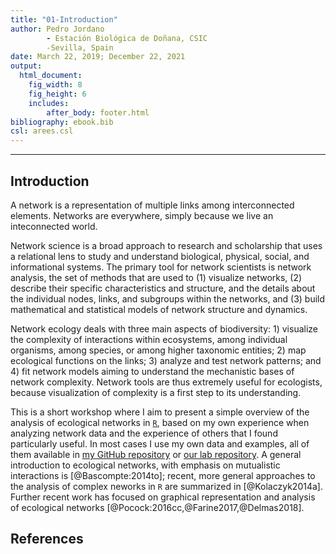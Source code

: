 ```yaml
---
title: "01-Introduction"
author: Pedro Jordano       
        - Estación Biológica de Doñana, CSIC
        -Sevilla, Spain
date: March 22, 2019; December 22, 2021
output:
  html_document:
    fig_width: 8
    fig_height: 6
    includes:
        after_body: footer.html
bibliography: ebook.bib
csl: arees.csl
---
```


----------------------

## Introduction {#intro}

A network is a representation of multiple links among interconnected elements. Networks are everywhere, simply because we live an inteconnected world. 

Network science is a broad approach to research and scholarship that uses a relational lens to study and understand biological, physical, social, and informational systems. The primary tool for network scientists is network analysis, the set of methods that are used to (1) visualize networks, (2) describe their specific characteristics and structure, and the details about the individual nodes, links, and subgroups within the networks, and (3) build mathematical and statistical models of network structure and dynamics.     

Network ecology deals with three main aspects of biodiversity: 1) visualize the complexity of interactions within ecosystems, among individual organisms, among species, or among higher taxonomic entities; 2) map ecological functions on the links; 3) analyze and test network patterns; and 4) fit network models aiming to understand the mechanistic bases of network complexity. Network tools are thus extremely useful for ecologists, because visualization of complexity is a first step to its understanding.     

This is a short workshop where I aim to present a simple overview of the analysis of ecological networks in [`R`](https://www.r-project.org), based on my own experience when analyzing network data and the experience of others that I found particularly useful. In most cases I use my own data and examples, all of them available in [my GitHub repository](https://github.com/pedroj) or [our lab repository](https://github.com/PJordano-Lab). A general introduction to ecological networks, with emphasis on mutualistic interactions is [@Bascompte:2014to]; recent, more general approaches to the analysis of complex neworks in `R` are summarized in  [@Kolaczyk2014a]. Further recent work has focused on graphical representation and analysis of ecological networks [@Pocock:2016cc,@Farine2017,@Delmas2018].

## References

